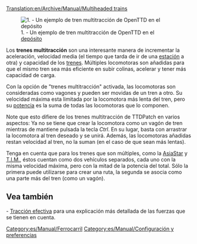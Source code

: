 [[Translation:en/Archive/Manual/Multiheaded trains]]
{{es/Traducción|en/Archive/Manual/Multiheaded trains|0}}

[[File:en/Archive/Manual/Multihead example.png|right|frame|1. - Un ejemplo de tren multitracción de OpenTTD en el [[es/Manual/Depósitos|depósito]]]]

Los '''trenes multitracción''' son una interesante manera de incrementar la aceleración, velocidad media (el tiempo que tarda de ir de una [[es/Manual/Estaciones de tren|estación]] a otra) y capacidad de los [[es/Manual/Trenes|trenes]]. Múltiples locomotoras son añadidas para que el mismo tren sea más eficiente en subir colinas, acelerar y tener más capacidad de carga.

Con la opción de "trenes multitracción" activada, las locomotoras son consideradas como vagones y pueden ser movidas de un tren a otro. Su velocidad máxima esta limitada por la locomotora más lenta del tren, pero su [[en/Manual/Game Mechanics/Tractive Effort|potencia]] es la suma de todas las locomotoras que lo componen.

Note que esto difiere de los trenes multitracción de TTDPatch en varios aspectos: Ya no se tiene que crear la locomotora como un vagón de tren mientras de mantiene pulsada la tecla ''Ctrl''. En su lugar, basta con arrastrar la locomotora al tren deseado y se unirá. Además, las locomotoras añadidas restan velocidad al tren, no la suman (en el caso de que sean más lentas).

Tenga en cuenta que para los trenes que son múltiples, como la [[es/Manual/Base Set/Trains/AsiaStar|AsiaStar]] y [[es/Manual/Base Set/Trains/T.I.M.|T.I.M.]], éstos cuentan como dos vehículos separados, cada uno con la misma velocidad máxima, pero con la mitad de la potencia del total. Sólo la primera puede utilizarse para crear una ruta, la segunda se asocia como una parte más del tren (como un vagón).

== Vea también ==
- [[en/Manual/Game Mechanics/Tractive Effort|Tracción efectiva]] para una explicación más detallada de las fuerzas que se tienen en cuenta.

[[Category:es/Manual/Ferrocarril]]
[[Category:es/Manual/Configuración y preferencias]]